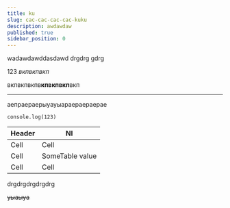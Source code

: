 ```yaml
---
title: ku
slug: cac-cac-cac-cac-kuku
description: awdawdaw
published: true
sidebar_position: 0
---
```

wadawdawddasdawd
drgdrg
gdrg


123
*вкпвкпвкп*

вкпвкпвкпв**кпвкпвкп**вкп


---

аепраераерыуауыараераераерае


```
console.log(123)
```


| Header | NI |
|--------|--------|
| Cell | Cell |
| Cell | SomeTable value |
| Cell | Cell |


drgdrgdrgdrgdrg




~~уыаыуа~~
